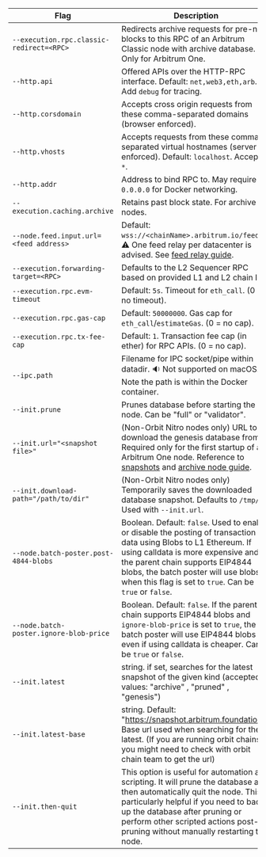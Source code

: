 <section class='small-table'>

| Flag                                     | Description                                                                                                                                                                                                                                                                                     |
| ---------------------------------------- | ----------------------------------------------------------------------------------------------------------------------------------------------------------------------------------------------------------------------------------------------------------------------------------------------- |
| `--execution.rpc.classic-redirect=<RPC>` | Redirects archive requests for pre-nitro blocks to this RPC of an Arbitrum Classic node with archive database. Only for Arbitrum One.                                                                                                                                                           |
| `--http.api`                             | Offered APIs over the HTTP-RPC interface. Default: `net,web3,eth,arb`. Add `debug` for tracing.                                                                                                                                                                                                 |
| `--http.corsdomain`                      | Accepts cross origin requests from these comma-separated domains (browser enforced).                                                                                                                                                                                                            |
| `--http.vhosts`                          | Accepts requests from these comma-separated virtual hostnames (server enforced). Default: `localhost`. Accepts `*`.                                                                                                                                                                             |
| `--http.addr`                            | Address to bind RPC to. May require `0.0.0.0` for Docker networking.                                                                                                                                                                                                                            |
| `--execution.caching.archive`            | Retains past block state. For archive nodes.                                                                                                                                                                                                                                                    |
| `--node.feed.input.url=<feed address>`   | Default: `wss://<chainName>.arbitrum.io/feed`. ⚠️ One feed relay per datacenter is advised. See [feed relay guide](/run-arbitrum-node/sequencer/01-run-feed-relay.md).                                                                                                                          |
| `--execution.forwarding-target=<RPC>`    | Defaults to the L2 Sequencer RPC based on provided L1 and L2 chain IDs.                                                                                                                                                                                                                         |
| `--execution.rpc.evm-timeout`            | Default: `5s`. Timeout for `eth_call`. (0 == no timeout).                                                                                                                                                                                                                                       |
| `--execution.rpc.gas-cap`                | Default: `50000000`. Gas cap for `eth_call`/`estimateGas`. (0 = no cap).                                                                                                                                                                                                                        |
| `--execution.rpc.tx-fee-cap`             | Default: `1`. Transaction fee cap (in ether) for RPC APIs. (0 = no cap).                                                                                                                                                                                                                        |
| `--ipc.path`                             | Filename for IPC socket/pipe within datadir. 🔉 Not supported on macOS. Note the path is within the Docker container.                                                                                                                                                                           |
| `--init.prune`                           | Prunes database before starting the node. Can be "full" or "validator".                                                                                                                                                                                                                         |
| `--init.url="<snapshot file>"`           | (Non-Orbit Nitro nodes only) URL to download the genesis database from. Required only for the first startup of an Arbitrum One node. Reference to [snapshots](https://snapshot.arbitrum.foundation/index.html) and [archive node guide](/run-arbitrum-node/more-types/01-run-archive-node.md).  |
| `--init.download-path="/path/to/dir"`    | (Non-Orbit Nitro nodes only) Temporarily saves the downloaded database snapshot. Defaults to `/tmp/`. Used with `--init.url`.                                                                                                                                                                   |
| `--node.batch-poster.post-4844-blobs`    | Boolean. Default: `false`. Used to enable or disable the posting of transaction data using Blobs to L1 Ethereum. If using calldata is more expensive and if the parent chain supports EIP4844 blobs, the batch poster will use blobs when this flag is set to `true`. Can be `true` or `false`. |
| `--node.batch-poster.ignore-blob-price`  | Boolean. Default: `false`. If the parent chain supports EIP4844 blobs and `ignore-blob-price` is set to `true`, the batch poster will use EIP4844 blobs even if using calldata is cheaper. Can be `true` or `false`.                                                                            |
| `--init.latest`                          | string. if set, searches for the latest snapshot of the given kind (accepted values: "archive" , "pruned" , "genesis")                                                                                                                                                                          |
| `--init.latest-base`                     | string. Default: "https://snapshot.arbitrum.foundation/". Base url used when searching for the latest. (If you are running orbit chains you might need to check with orbit chain team to get the url)                                                                                           |
| `--init.then-quit`                       | This option is useful for automation and scripting. It will prune the database and then automatically quit the node. This is particularly helpful if you need to back up the database after pruning or perform other scripted actions post-pruning without manually restarting the node.        |

</section>
